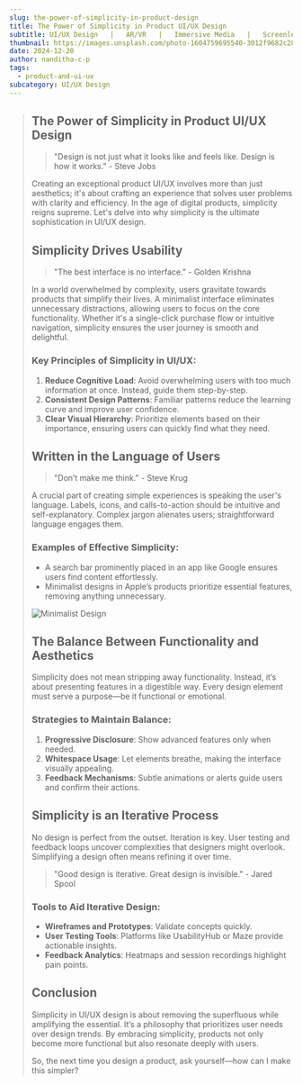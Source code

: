 ```yaml
---
slug: the-power-of-simplicity-in-product-design
title: The Power of Simplicity in Product UI/UX Design
subtitle: UI/UX Design   |   AR/VR   |   Immersive Media   |   Screenless Interface
thumbnail: https://images.unsplash.com/photo-1604759695540-3012f9682c28?w=800&auto=format&fit=crop&q=60&ixlib=rb-4.0.3&ixid=M3wxMjA3fDB8MHxzZWFyY2h8M3x8cHJvZHVjdCUyMGRlc2lnbnxlbnwwfHwwfHx8MA%3D%3D
date: 2024-12-20
author: nanditha-c-p
tags:
  - product-and-ui-ux
subcategory: UI/UX Design
---
```

> ## The Power of Simplicity in Product UI/UX Design
>
> > "Design is not just what it looks like and feels like. Design is how it works." - Steve Jobs
>
> Creating an exceptional product UI/UX involves more than just aesthetics; it's about crafting an experience that solves user problems with clarity and efficiency. In the age of digital products, simplicity reigns supreme. Let's delve into why simplicity is the ultimate sophistication in UI/UX design.
>
> ## Simplicity Drives Usability
>
> > "The best interface is no interface." - Golden Krishna
>
> In a world overwhelmed by complexity, users gravitate towards products that simplify their lives. A minimalist interface eliminates unnecessary distractions, allowing users to focus on the core functionality. Whether it's a single-click purchase flow or intuitive navigation, simplicity ensures the user journey is smooth and delightful.
>
> ### Key Principles of Simplicity in UI/UX:
>
> 1. **Reduce Cognitive Load**: Avoid overwhelming users with too much information at once. Instead, guide them step-by-step.
> 2. **Consistent Design Patterns**: Familiar patterns reduce the learning curve and improve user confidence.
> 3. **Clear Visual Hierarchy**: Prioritize elements based on their importance, ensuring users can quickly find what they need.
>
> ## Written in the Language of Users
>
> > "Don’t make me think." - Steve Krug
>
> A crucial part of creating simple experiences is speaking the user's language. Labels, icons, and calls-to-action should be intuitive and self-explanatory. Complex jargon alienates users; straightforward language engages them.
>
> ### Examples of Effective Simplicity:
>
> * A search bar prominently placed in an app like Google ensures users find content effortlessly.
> * Minimalist designs in Apple’s products prioritize essential features, removing anything unnecessary.
>
> ![Minimalist Design](https://via.placeholder.com/600x300)
>
> ## The Balance Between Functionality and Aesthetics
>
> Simplicity does not mean stripping away functionality. Instead, it’s about presenting features in a digestible way. Every design element must serve a purpose—be it functional or emotional.
>
> ### Strategies to Maintain Balance:
>
> 1. **Progressive Disclosure**: Show advanced features only when needed.
> 2. **Whitespace Usage**: Let elements breathe, making the interface visually appealing.
> 3. **Feedback Mechanisms**: Subtle animations or alerts guide users and confirm their actions.
>
> ## Simplicity is an Iterative Process
>
> No design is perfect from the outset. Iteration is key. User testing and feedback loops uncover complexities that designers might overlook. Simplifying a design often means refining it over time.
>
> > "Good design is iterative. Great design is invisible." - Jared Spool
>
> ### Tools to Aid Iterative Design:
>
> * **Wireframes and Prototypes**: Validate concepts quickly.
> * **User Testing Tools**: Platforms like UsabilityHub or Maze provide actionable insights.
> * **Feedback Analytics**: Heatmaps and session recordings highlight pain points.
>
> ## Conclusion
>
> Simplicity in UI/UX design is about removing the superfluous while amplifying the essential. It’s a philosophy that prioritizes user needs over design trends. By embracing simplicity, products not only become more functional but also resonate deeply with users.
>
> So, the next time you design a product, ask yourself—how can I make this simpler?